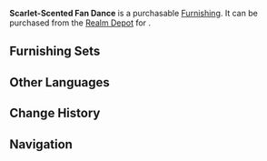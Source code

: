 {{Furnishing Infobox
|id             = 372438
|image          = Item Scarlet-Scented Fan Dance.png
|category       = Landform
|subcategory    = Shrub
|rarity         = 3
|adeptal_energy = 20
|load           = 50
|reduced_load   = 50
|description    = A water plant that can sometimes be found in shallow seas. It resembles a folding fan, and its pinkish-red color remains exceedingly rich even after it has been dried, much like the flowing locks of the [[Sangonomiya Kokomi|Divine Priestess]]. As such, some Watatsumi islanders and soldiers almost worship these plants and give them a wide berth. The Divine Priestess herself, however, personally considers such beliefs to be completely unnecessary.
|source1        = [[Realm Depot]]
}}
'''Scarlet-Scented Fan Dance''' is a purchasable [[Furnishing]]. It can be purchased from the [[Realm Depot]] for {{Item|Realm Currency|30|x=80}}.

==Furnishing Sets==
{{Craft Usage}}

==Other Languages==
{{Other Languages
|en      = Scarlet-Scented Fan Dance
|zhs     = 「舞扇摇赤香」
|zhs_rm  = "Wǔ Shàn Yáo Chì Xiāng"
|zht     = 「舞扇搖赤香」
|zht_rm  = "Wǔ Shàn Yáo Chì Xiāng"
|zh_tl   = 
|ja      = 「赤香の舞扇」
|ja_rm   = "Akakou no Maiougi"
|ja_tl   = 
|ko      = 「춤추는 담주색 부채」
|ko_rm   = 
|ko_tl   = 
|es      = Abanico danzarín
|es_tl   = 
|fr      = « Danse des éventails écarlates »
|fr_tl   = "Dance of the Scarlet Fans"
|ru      = Алый танец с веерами
|ru_tl   = 
|th      = "พัดร่ายรำในท้องทะเล"
|th_rm   = 
|th_tl   = 
|vi      = Vũ Điệu Hương Đỏ
|vi_tl   = 
|de      = „In rotem Weihrauch tanzende Fächer“
|de_tl   = In Red Incense Dancing Fans"
|id      = "Tarian Kipas Merah Muda"
|id_tl   = "Dance of the Scarlet Fan"
|pt      = Dança dos Leques Escarlate
|pt_tl   = 
}}

==Change History==
{{Change History|2.2}}

==Navigation==
{{Furnishing Navbox/Exterior|Landform}}